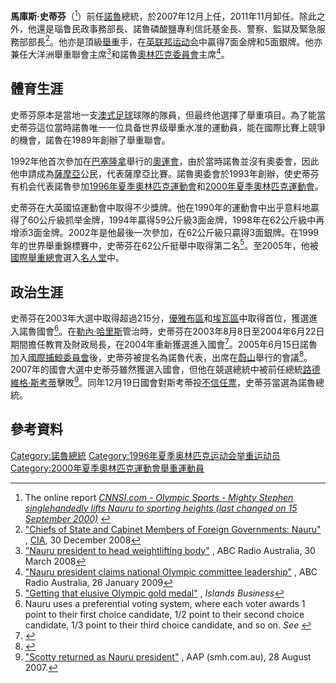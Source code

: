 {{noteTA
|1=zh-cn:英联邦运动会; zh-tw:大英國協運動會; zh-hk:英聯邦運動會;zh-sg:共和联邦运动会
|G1=Country
}}
{{Infobox President
|name                = 馬庫斯·史蒂芬
|original_name       ={{lang|en|Marcus Stephen}}
|image               = President Marcus Stephen of Nauru.jpg
|order              = 11
|office              = 瑙鲁总统
|term_start          = 2007年12月19日
|term_end            = 2011年11月10日
|vicepresident       = 
|deputy           = {{link-en|基蘭·凱克|Kieren Keke}}
|successor           = [[弗雷德里克·皮契爾|弗雷德里克·皮契爾]]
|predecessor      = [[路德維格·斯科蒂|路德維格·斯科蒂]]
|office2  = [[瑙鲁议会议长列表|议会议长]]
|predecessor2 = [[西里尔·伯拉曼|西里尔·布拉曼（Cyril Buraman）]]
|successor2 = 
|term_start2 = 2019年8月27日
|term_end2 = 
|constituency_MP3 = [[安鄂滩区|阿内坦区]]
|parliament3      = 瑙鲁岛
|term_start3      = 2019年8月27日
|term_end3        = 
|predecessor3    = [[西里尔·伯拉曼|西里尔·布拉曼（Cyril Buraman）]]
|term_start4      =2003年5月3日
|term_end4        =2016年7月13日
|predecessor4    = [[瓦瑟尔·加金|瓦瑟尔·加金]]
|successor4       = 肖恩·奥本海默
|nationality         = {{flagicon|Nauru}} [[諾魯|諾魯]]
|birth_date          = {{birth date and age|1969|10|1}}
|birth_place         = 
|death_date          =
|death_place         =
|spouse              = 
|children            = 
|occupation          = 
|alma_mater          = 
|party               = 
|religion            = [[基督教|基督教]]
|signature           = 
| website            = 
}}

'''馬庫斯·史蒂芬'''（{{bd|1969年|10月1日||}}<ref>The online report ''[http://images.cnnsi.com/olympics/newswire/2000/09/15/75259051857_afp/ CNNSI.com - Olympic Sports - Mighty Stephen singlehandedly lifts Nauru to sporting heights (last changed on 15 September 2000)] {{webarchive|url=https://archive.is/20120711144523/http://images.cnnsi.com/olympics/newswire/2000/09/15/75259051857_afp/ |date=11 七月 2012 }}''</ref>）前任[[諾魯|諾魯]]總統，於2007年12月上任，2011年11月卸任。除此之外，他還是瑙鲁民政事務部長、諾魯磷酸鹽專利信託基金長、警察、監獄及緊急服務部部長<ref>[https://www.cia.gov/library/publications/world-leaders-1/world-leaders-n/nauru.html "Chiefs of State and Cabinet Members of Foreign Governments: Nauru"] {{webarchive|url=https://web.archive.org/web/20090506024122/https://www.cia.gov/library/publications/world-leaders-1/world-leaders-n/nauru.html |date=2009-05-06 }}, [[CIA|CIA]], 30 December 2008</ref>。他亦是頂級[[舉重|舉重]]手，在[[英联邦运动会|英联邦运动会]]中贏得7面金牌和5面銀牌。他亦兼任大洋洲舉重聯會主席<ref name=autogenerated1>[http://www.abc.net.au/ra/news/stories/200803/s2203944.htm?tab=sport "Nauru president to head weightlifting body"] {{Wayback|url=http://www.abc.net.au/ra/news/stories/200803/s2203944.htm?tab=sport |date=20080530150759 }}, ABC Radio Australia, 30 March 2008</ref>和諾魯[[國家奧林匹克委員會|奧林匹克委員會]]主席<ref>[http://www.radioaustralia.net.au/news/stories/200901/s2474349.htm "Nauru president claims national Olympic committee leadership"] {{webarchive|url=https://web.archive.org/web/20120313162855/http://www.radioaustralia.net.au/news/stories/200901/s2474349.htm |date=2012-03-13 }}, ABC Radio Australia, 26 January 2009</ref>。

==體育生涯==

史蒂芬原本是當地一支[[澳式足球|澳式足球]]球隊的隊員，但最终他選擇了舉重項目。為了能當史蒂芬這位當時諾魯唯一一位具备世界级舉重水准的運動員，能在國際比賽上競爭的機會，諾魯在1989年創辦了舉重聯會。

1992年他首次參加在[[巴塞隆拿|巴塞隆拿]]舉行的[[1992年夏季奧林匹克運動會|奧運會]]，由於當時諾魯並沒有奧委會，因此他申請成為[[薩摩亞|薩摩亞]]公民，代表薩摩亞比賽。諾魯奧委會於1993年創辦，使史蒂芬有机会代表諾魯參加[[1996年夏季奧林匹克運動會|1996年夏季奧林匹克運動會]]和[[2000年夏季奧林匹克運動會|2000年夏季奧林匹克運動會]]。

史蒂芬在大英國協運動會中取得不少獎牌。他在1990年的運動會中出乎意料地贏得了60公斤級抓举金牌，1994年贏得59公斤級3面金牌，1998年在62公斤級中再增添3面金牌。2002年是他最後一次參加，在62公斤級只贏得3面銀牌。在1999年的世界舉重錦標賽中，史蒂芬在62公斤挺舉中取得第二名<ref>[http://www.islandsbusiness.com/islands_business/index_dynamic/containerNameToReplace=MiddleMiddle/focusModuleID=17117/overideSkinName=issueArticle-full.tpl "Getting that elusive Olympic gold medal"] {{webarchive|url=https://web.archive.org/web/20110717083751/http://www.islandsbusiness.com/islands_business/index_dynamic/containerNameToReplace=MiddleMiddle/focusModuleID=17117/overideSkinName=issueArticle-full.tpl |date=2011-07-17 }}, ''Islands Business''</ref>。至2005年，他被[[國際舉重總會|國際舉重總會]]選入[[名人堂|名人堂]]中。

==政治生涯==

史蒂芬在2003年大選中取得超過215分，[[優雅布區|優雅布區]]和[[埃瓦區|埃瓦區]]中取得首位，獲選進入諾魯國會<ref>Nauru uses a preferential voting system, where each voter awards 1 point to their first choice candidate, 1/2 point to their second choice candidate, 1/3 point to their third choice candidate, and so on. ''See'' {{cite web|url=http://psephos.adam-carr.net/countries/n/nauru/nauru2003.txt|title=Republic of Nauru - Legislative election of 3 May 2003|accessdate=27 December 2006|publisher=Psephos|author=Adam Carr|archive-url=https://web.archive.org/web/20060828093925/http://psephos.adam-carr.net/countries/n/nauru/nauru2003.txt|archive-date=2006-08-28|dead-url=yes}}</ref>。在[[勒內·哈里斯|勒內·哈里斯]]管治時，史蒂芬在2003年8月8日至2004年6月22日期間擔任教育及財政局長，在2004年重新獲選進入國會<ref>{{cite web|url=http://psephos.adam-carr.net/countries/n/nauru/nauru2004.txt|title=Republic of Nauru - Legislative election of 23 October 2004|accessdate=27 December 2006|publisher=Psephos|author=Adam Carr|archive-url=https://web.archive.org/web/20060828093848/http://psephos.adam-carr.net/countries/n/nauru/nauru2004.txt|archive-date=2006-08-28|dead-url=yes}}</ref>。2005年6月15日諾魯加入[[國際捕鯨委員會|國際捕鯨委員會]]後，史蒂芬被提名為諾魯代表，出席在[[蔚山|蔚山]]舉行的會議<ref>{{cite web|url=http://www.iwcoffice.org/_documents/meetings/ulsan/AnnexA.pdf|title=Annex A - Delegates and Observers Attending the 57 Annual Meeting|accessdate=27 December 2006|publisher=International Whaling Commission|year=2005|work=Chair's Report of the 57th Annual Meeting|format=PDF|archive-url=https://web.archive.org/web/20061214100215/http://www.iwcoffice.org/_documents/meetings/ulsan/AnnexA.pdf|archive-date=2006-12-14|dead-url=yes}}</ref>。2007年的國會大選中史蒂芬雖然獲選入國會，但他在競選總統中被前任總統[[路德維格·斯考蒂|路德維格·斯考蒂]]擊敗<ref name=Returned>[http://www.smh.com.au/news/World/Scotty-returned-as-Nauru-president/2007/08/28/1188067093864.html "Scotty returned as Nauru president"] {{Wayback|url=http://www.smh.com.au/news/World/Scotty-returned-as-Nauru-president/2007/08/28/1188067093864.html |date=20180706104306 }}, AAP (smh.com.au), 28 August 2007.</ref>。同年12月19日國會對斯考蒂投[[不信任動議|不信任票]]，史蒂芬當選為諾魯總統。

==參考資料==
{{Reflist}}

{{DEFAULTSORT:Stephen, Marcus}}
[[Category:諾魯總統|Category:諾魯總統]]
[[Category:1996年夏季奥林匹克运动会举重运动员|Category:1996年夏季奥林匹克运动会举重运动员]]
[[Category:2000年夏季奧林匹克運動會舉重運動員|Category:2000年夏季奧林匹克運動會舉重運動員]]